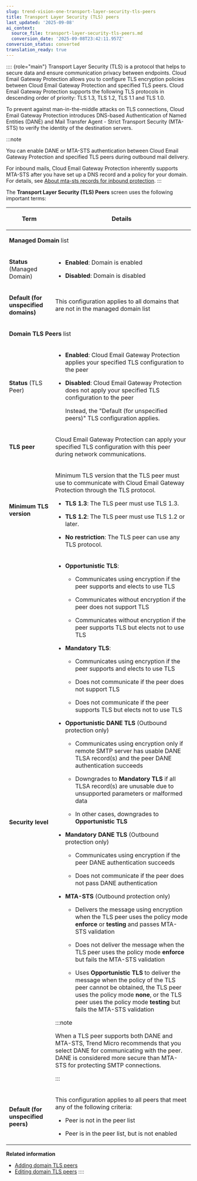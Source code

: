 ```yaml
---
slug: trend-vision-one-transport-layer-security-tls-peers
title: Transport Layer Security (TLS) peers
last_updated: '2025-09-08'
ai_context:
  source_file: transport-layer-security-tls-peers.md
  conversion_date: '2025-09-08T23:42:11.957Z'
conversion_status: converted
translation_ready: true
---
```


:::: {role="main"}
Transport Layer Security (TLS) is a protocol that helps to secure data and ensure communication privacy between endpoints. Cloud Email Gateway Protection allows you to configure TLS encryption policies between Cloud Email Gateway Protection and specified TLS peers. Cloud Email Gateway Protection supports the following TLS protocols in descending order of priority: TLS 1.3, TLS 1.2, TLS 1.1 and TLS 1.0.

To prevent against man-in-the-middle attacks on TLS connections, Cloud Email Gateway Protection introduces DNS-based Authentication of Named Entities (DANE) and Mail Transfer Agent - Strict Transport Security (MTA-STS) to verify the identity of the destination servers.

:::note

You can enable DANE or MTA-STS authentication between Cloud Email Gateway Protection and specified TLS peers during outbound mail delivery.

For inbound mails, Cloud Email Gateway Protection inherently supports MTA-STS after you have set up a DNS record and a policy for your domain. For details, see [About mta-sts records for inbound protection](mta-sts-records-inbound.mdx).
:::

The **Transport Layer Security (TLS) Peers** screen uses the following important terms:

<table>
<colgroup>
<col style="width: 25%" />
<col style="width: 75%" />
</colgroup>
<thead>
<tr>
<th><p>Term</p></th>
<th><p>Details</p></th>
</tr>
</thead>
<tbody>
<tr>
<td colspan="2"><p><strong>Managed Domain</strong> list</p></td>
</tr>
<tr>
<td><p><strong>Status</strong> (Managed Domain)</p></td>
<td><ul>
<li><p><strong>Enabled</strong>: Domain is enabled</p></li>
<li><p><strong>Disabled</strong>: Domain is disabled</p></li>
</ul></td>
</tr>
<tr>
<td><p><strong>Default (for unspecified domains)</strong></p></td>
<td><p>This configuration applies to all domains that are not in the managed domain list</p></td>
</tr>
<tr>
<td colspan="2"><p><strong>Domain TLS Peers</strong> list</p></td>
</tr>
<tr>
<td><p><strong>Status</strong> (TLS Peer)</p></td>
<td><ul>
<li><p><strong>Enabled</strong>: Cloud Email Gateway Protection applies your specified TLS configuration to the peer</p></li>
<li><p><strong>Disabled</strong>: Cloud Email Gateway Protection does not apply your specified TLS configuration to the peer</p>
<p>Instead, the "Default (for unspecified peers)" TLS configuration applies.</p></li>
</ul></td>
</tr>
<tr>
<td><p><strong>TLS peer</strong></p></td>
<td><p>Cloud Email Gateway Protection can apply your specified TLS configuration with this peer during network communications.</p></td>
</tr>
<tr>
<td><p><strong>Minimum TLS version</strong></p></td>
<td><p>Minimum TLS version that the TLS peer must use to communicate with Cloud Email Gateway Protection through the TLS protocol.</p>
<ul>
<li><p><strong>TLS 1.3</strong>: The TLS peer must use TLS 1.3.</p></li>
<li><p><strong>TLS 1.2</strong>: The TLS peer must use TLS 1.2 or later.</p></li>
<li><p><strong>No restriction</strong>: The TLS peer can use any TLS protocol.</p></li>
</ul></td>
</tr>
<tr>
<td><p><strong>Security level</strong></p></td>
<td><ul>
<li><p><strong>Opportunistic TLS</strong>:</p>
<ul>
<li><p>Communicates using encryption if the peer supports and elects to use TLS</p></li>
<li><p>Communicates without encryption if the peer does not support TLS</p></li>
<li><p>Communicates without encryption if the peer supports TLS but elects not to use TLS</p></li>
</ul></li>
<li><p><strong>Mandatory TLS</strong>:</p>
<ul>
<li><p>Communicates using encryption if the peer supports and elects to use TLS</p></li>
<li><p>Does not communicate if the peer does not support TLS</p></li>
<li><p>Does not communicate if the peer supports TLS but elects not to use TLS</p></li>
</ul></li>
<li><p><strong>Opportunistic DANE TLS</strong> (Outbound protection only)</p>
<ul>
<li><p>Communicates using encryption only if remote SMTP server has usable DANE TLSA record(s) and the peer DANE authentication succeeds</p></li>
<li><p>Downgrades to <strong>Mandatory TLS</strong> if all TLSA record(s) are unusable due to unsupported parameters or malformed data</p></li>
<li><p>In other cases, downgrades to <strong>Opportunistic TLS</strong></p></li>
</ul></li>
<li><p><strong>Mandatory DANE TLS</strong> (Outbound protection only)</p>
<ul>
<li><p>Communicates using encryption if the peer DANE authentication succeeds</p></li>
<li><p>Does not communicate if the peer does not pass DANE authentication</p></li>
</ul></li>
<li><p><strong>MTA-STS</strong> (Outbound protection only)</p>
<ul>
<li><p>Delivers the message using encryption when the TLS peer uses the policy mode <strong>enforce</strong> or <strong>testing</strong> and passes MTA-STS validation</p></li>
<li><p>Does not deliver the message when the TLS peer uses the policy mode <strong>enforce</strong> but fails the MTA-STS validation</p></li>
<li><p>Uses <strong>Opportunistic TLS</strong> to deliver the message when the policy of the TLS peer cannot be obtained, the TLS peer uses the policy mode <strong>none</strong>, or the TLS peer uses the policy mode <strong>testing</strong> but fails the MTA-STS validation</p></li>
</ul></li>
</ul>


:::note

<p>When a TLS peer supports both DANE and MTA-STS, Trend Micro recommends that you select DANE for communicating with the peer. DANE is considered more secure than MTA-STS for protecting SMTP connections.</p>


:::

</td>
</tr>
<tr>
<td><p><strong>Default (for unspecified peers)</strong></p></td>
<td><p>This configuration applies to all peers that meet any of the following criteria:</p>
<ul>
<li><p>Peer is not in the peer list</p></li>
<li><p>Peer is in the peer list, but is not enabled</p></li>
</ul></td>
</tr>
</tbody>
</table>

**Related information**

- [Adding domain TLS peers](adding-domain-tls-peers.mdx)
- [Editing domain TLS peers](editing-domain-tls-peers.mdx)
::::
